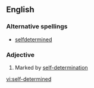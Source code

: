 ==English==

===Alternative spellings===
*[[selfdetermined]]

===Adjective===
{{en-adj|pos=[[self]]-[[determined]]}}

# Marked by [[self-determination]]

[[vi:self-determined]]